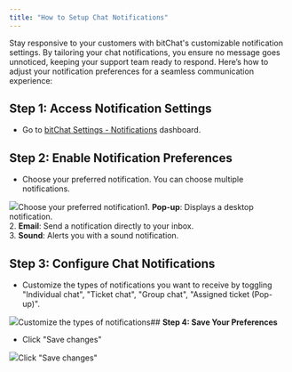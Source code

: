 ```yaml
---
title: "How to Setup Chat Notifications"
---
```


Stay responsive to your customers with bitChat's customizable notification settings. By tailoring your chat notifications, you ensure no message goes unnoticed, keeping your support team ready to respond. Here’s how to adjust your notification preferences for a seamless communication experience:

## **Step 1: Access Notification Settings**

* Go to [bitChat Settings - Notifications](https://app.bitbybit.studio/bitchat/settings?section=notifications) dashboard.

## **Step 2: Enable Notification Preferences**

* Choose your preferred notification. You can choose multiple notifications.  


![](https://cdn.prod.website-files.com/659655f5b20d395a5c69efcf/67087e379f262515be5e0ec8_AD_4nXcN7Mrja3K6umUvoLE66HdHEqvyaRFx6TA1nUfRvCzH3OzN3l-ZDqGqqXiKe4REQIal3k78n3Y8DjAFSrBT-DCjgzSoIgAejnP6xKT0cB4tZBQT2kPk_WsRGBlYQEJgqH0xFBPjRql3UD6lLdnIHJGh1dp_.png)Choose your preferred notification1. **Pop-up**: Displays a desktop notification.  
2. **Email**: Send a notification directly to your inbox.  
3. **Sound**: Alerts you with a sound notification.

## **Step 3: Configure Chat Notifications**

* Customize the types of notifications you want to receive by toggling "Individual chat", "Ticket chat", "Group chat", "Assigned ticket (Pop-up)".  


![](https://cdn.prod.website-files.com/659655f5b20d395a5c69efcf/67087e372a7adef71862f622_AD_4nXf1lkn3AEk_JACTDJRTm6eujkJcYpn1oyFVrLIFqO_CcAZ2jIxuc3ETMgVeD3FWr1ERQOeba-bnEQGDBTnYl25-WxrxVpYrKD8akFXVmNmCnH9hprB_LX_IU6g23fDoh2I1psSSFpFf9no-gbT7GUN9wFsa.png)Customize the types of notifications## **Step 4: Save Your Preferences**

* Click "Save changes"  


![](https://cdn.prod.website-files.com/659655f5b20d395a5c69efcf/66f231efabea599a40ac5596_AD_4nXfLJ87bZe70KGa9yT-1qbICL56XtTjYCRCRB4TsWa-77Q_SAV3OqPA67GUX1eqTqu1is_tnMBmTVfBc59lntlrSYBEXoI7f8SIn2AadmkxJ073N0634QZhu-5y7ITdjotFRhxKMzqezsY_uSxw78KNAul05.png)Click "Save changes"
